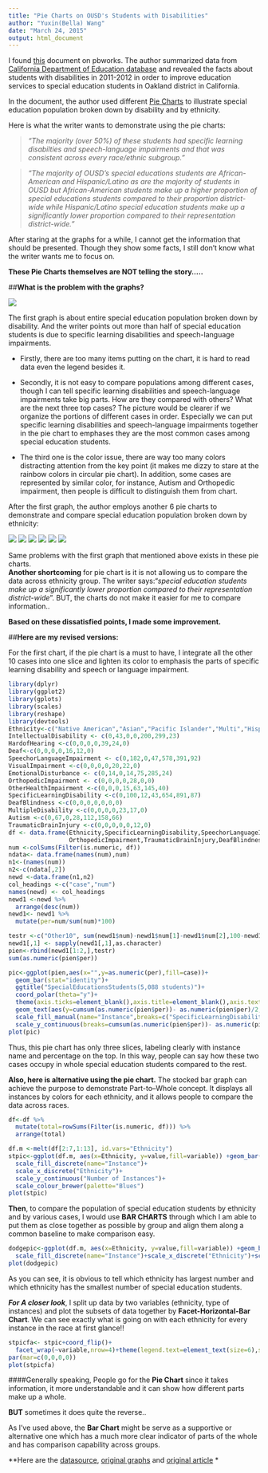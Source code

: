 ```yaml
---
title: "Pie Charts on OUSD's Students with Disabilities"
author: "Yuxin(Bella) Wang"
date: "March 24, 2015"
output: html_document
---
```


I found [this](http://oaklandcac.pbworks.com/w/page/59627544/Facts%20About%20OUSD's%20Students%20with%20Disabilities) document on pbworks. The author summarized data from [California Department of Education database](http://data1.cde.ca.gov/dataquest/dataquest.asp) and revealed the facts about students with disabilities in 2011-2012 in order to improve education services to special education students in Oakland district in California.

In the document, the author used different [Pie Charts](http://oaklandcac.pbworks.com/w/file/fetch/59627692/OUSDSPED%20Pop%20by%20Disability-Ethnic%202011-12.pdf) to illustrate special education population broken down by disability and by ethnicity.

Here is what the writer wants to demonstrate using the pie charts:

>*“The majority (over 50%) of these students had specific learning disabilties and speech-language impairments and that was consistent across every race/ethnic subgroup."*

>*“The majority of OUSD's special educations students are African-American and Hispanic/Latino as are the majority of students in OUSD but African-American students make up a higher proportion of special educations students compared to their proportion district-wide while Hispanic/Latino special education students make up a significantly lower proportion compared to their representation district-wide.”*


After staring at the graphs for a while, I cannot get the information that should be presented. Though they show some facts, I still don’t know what the writer wants me to focus on.   


**These Pie Charts themselves are NOT telling the story.....**


##**What is the problem with the graphs?**

![](/Users/Bella/Desktop/Untitled.png)

The first graph is about entire special education population broken down by disability. And the writer points out more than half of special education students is due to specific learning disabilities and speech-language impairments.   

+ Firstly, there are too many items putting on the chart, it is hard to read data even the legend besides it.  

+ Secondly, it is not easy to compare populations among different cases, though I can tell specific learning disabilities and speech-language impairments take big parts. How are they compared with others? What are the next three top cases? The picture would be clearer if we organize the portions of different cases in order. Especially we can put specific learning disabilities and speech-language impairments together in the pie chart to emphases they are the most common cases among special education students.  

+ The third one is the color issue, there are way too many colors distracting attention from the key point (it makes me dizzy to stare at the rainbow colors in circular pie chart). In addition, some cases are represented by similar color, for instance, Autism and Orthopedic impairment, then people is difficult to distinguish them from chart.


After the first graph, the author employs another 6 pie charts to demonstrate and compare special education population broken down by ethnicity:

![](/Users/Bella/Desktop/Untitled 2.png)
![](/Users/Bella/Desktop/Untitled 3.png)
![](/Users/Bella/Desktop/Untitled 4.png)
![](/Users/Bella/Desktop/Untitled 5.png)
![](/Users/Bella/Desktop/Untitled 6.png)
![](/Users/Bella/Desktop/Untitled 7.png)


Same problems with the first graph that mentioned above exists in these pie charts.  
**Another shortcoming** for pie chart is it is not allowing us to compare the data across ethnicity group. The writer says:"*special education students make up a significantly lower proportion compared to their representation district-wide*". BUT, the charts do not make it easier for me to compare information..


**Based on these dissatisfied points, I made some improvement.**   

##**Here are my revised versions:**

For the first chart, if the pie chart is a must to have, I integrate all the other 10 cases into one slice and lighten its color to emphasis the parts of specific learning disability and speech or language impairment.  

```r
library(dplyr)
library(ggplot2)
library(gplots)
library(scales)
library(reshape)
library(devtools)
Ethnicity<-c("Native American","Asian","Pacific Islander","Multi","Hispanic","African American","White")
IntellectualDisability <- c(0,43,0,0,200,299,23)
HardofHearing <-c(0,0,0,0,39,24,0)
Deaf<-c(0,0,0,0,16,12,0)
SpeechorLanguageImpairment <- c(0,182,0,47,578,391,92)
VisualImpairment <-c(0,0,0,0,20,22,0)
EmotionalDisturbance <- c(0,14,0,14,75,285,24)
OrthopedicImpairment <- c(0,0,0,0,28,0,0)
OtherHealthImpairment <-c(0,0,0,15,63,145,40)
SpecificLearningDisability <-c(0,100,12,43,654,891,87)
DeafBlindness <-c(0,0,0,0,0,0,0)
MultipleDisability <-c(0,0,0,0,23,17,0)
Autism <-c(0,67,0,28,112,158,66)
TraumaticBrainInjury <-c(0,0,0,0,0,12,0)
df <- data.frame(Ethnicity,SpecificLearningDisability,SpeechorLanguageImpairment,IntellectualDisability,Autism,EmotionalDisturbance,OtherHealthImpairment,HardofHearing,VisualImpairment,MultipleDisability,Deaf,
                 OrthopedicImpairment,TraumaticBrainInjury,DeafBlindness)
num <-colSums(Filter(is.numeric, df))
ndata<- data.frame(names(num),num)
n1<-(names(num))
n2<-c(ndata[,2])
newd <-data.frame(n1,n2)
col_headings <-c("case","num")
names(newd) <- col_headings
newd1 <-newd %>%
  arrange(desc(num))
newd1<- newd1 %>%
  mutate(per=num/sum(num)*100)

testr <-c("Other10", sum(newd1$num)-newd1$num[1]-newd1$num[2],100-newd1$per[1]-newd1$per[2])
newd1[,1] <- sapply(newd1[,1],as.character) 
pien<-rbind(newd1[1:2,],testr)
sum(as.numeric(pien$per))
```

```r
pic<-ggplot(pien,aes(x="",y=as.numeric(per),fill=case))+
  geom_bar(stat="identity")+
  ggtitle("SpecialEducationsStudents(5,088 students)")+
  coord_polar(theta="y")+
  theme(axis.ticks=element_blank(),axis.title=element_blank(),axis.text.y=element_blank())+
  geom_text(aes(y=cumsum(as.numeric(pien$per))- as.numeric(pien$per)/2,label=percent(round(as.numeric(pien$per),2)/100)),color="yellow", size=8)+
  scale_fill_manual(name="Instance",breaks=c("SpecificLearningDisability","SpeechorLanguageImpairment","Other10"),values=c("grey","blue","#FF6262"))+
  scale_y_continuous(breaks=cumsum(as.numeric(pien$per))- as.numeric(pien$per)/2, labels=pien$case)
plot(pic)
```

Thus, this pie chart has only three slices, labeling clearly with instance name and percentage on the top. In this way, people can say how these two cases occupy in whole special education students compared to the rest.

**Also, here is alternative using the pie chart.** The stocked bar graph can achieve the purpose to demonstrate Part-to–Whole concept. It displays all instances by colors for each ethnicity, and it allows people to compare the data across races.

```r
df<-df %>%
  mutate(total=rowSums(Filter(is.numeric, df))) %>%
  arrange(total)
```
```r
df.m <-melt(df[2:7,1:13], id.vars="Ethnicity")
stpic<-ggplot(df.m, aes(x=Ethnicity, y=value,fill=variable)) +geom_bar(stat="identity",position="stack",width=0.75)+
  scale_fill_discrete(name="Instance")+
  scale_x_discrete("Ethnicity")+
  scale_y_continuous("Number of Instances")+
  scale_colour_brewer(palette="Blues")
plot(stpic)
```

**Then**, to compare the population of special education students by ethnicity and by various cases, I would use **BAR CHARTS** through which I am able to put them as close together as possible by group and align them along a common baseline to make comparison easy. 
```r
dodgepic<-ggplot(df.m, aes(x=Ethnicity, y=value,fill=variable)) +geom_bar(stat="identity",position="dodge",width=0.9)+
  scale_fill_discrete(name="Instance")+scale_x_discrete("Ethnicity")+scale_y_continuous("Number of Instances")+theme(legend.text=element_text(size=7))
plot(dodgepic)
```

As you can see, it is obvious to tell which ethnicity has largest number and which ethnicity has the smallest number of special education students.

***For A closer look***, I split up data by two variables (ethnicity, type of instances) and plot the subsets of data together by **Facet-Horizontal-Bar Chart**. We can see exactly what is going on with each ethnicity for every instance in the race at first glance!!

```r
stpicfa<- stpic+coord_flip()+
  facet_wrap(~variable,nrow=4)+theme(legend.text=element_text(size=6),strip.text.x=element_text(size=7))
par(mar=c(0,0,0,0))
plot(stpicfa)
```


####Generally speaking,
People go for the **Pie Chart** since it takes information, it more understandable and it can show how different parts make up a whole.   

**BUT** sometimes it does quite the reverse..   

As I’ve used above, the **Bar Chart** might be serve as a supportive or alternative one which has a much more clear indicator of parts of the whole and has comparison capability across groups.


**Here are the [datasource](http://data1.cde.ca.gov/dataquest/dataquest.asp), [original graphs](http://oaklandcac.pbworks.com/w/file/fetch/59627692/OUSDSPED%20Pop%20by%20Disability-Ethnic%202011-12.pdf) and [original article](http://oaklandcac.pbworks.com/w/page/59627544/Facts%20About%20OUSD's%20Students%20with%20Disabilities) *
